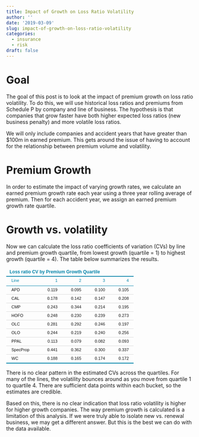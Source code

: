 ```yaml
---
title: Impact of Growth on Loss Ratio Volatility
author: ''
date: '2019-03-09'
slug: impact-of-growth-on-loss-ratio-volatility
categories:
  - insurance
  - risk
draft: false
---
```


# Goal

The goal of this post is to look at the impact of premium growth on loss ratio volatility. To do this, we will use historical loss ratios and premiums from Schedule P by company and line of business. The hypothesis is that companies that grow faster have both higher expected loss ratios (new business penalty) and more volatile loss ratios.

We will only include companies and accident years that have greater than \$100m in earned premium. This gets around the issue of having to account for the relationship between premium volume and volatility.

# Premium Growth

In order to estimate the impact of varying growth rates, we calculate an earned premium growth rate each year using a three year rolling average of premium. Then for each accident year, we assign an earned premium growth rate quartile.

# Growth vs. volatility

Now we can calculate the loss ratio coefficients of variation (CVs) by line and premium growth quartile, from lowest growth (quartile = 1) to highest growth (quartile = 4). The table below summarizes the results.

<!--html_preserve--><div class="tabwid"><table><thead><tr><td colspan="5" style="width:41px;height:17px;background-color:transparent;vertical-align: middle;transform: rotate(0deg);border-bottom: 2px solid rgba(0, 131, 169, 1.00);border-top: 1px solid rgba(255, 255, 255, 0.00);border-left: 1px solid rgba(255, 255, 255, 0.00);border-right: 1px solid rgba(255, 255, 255, 0.00);margin-bottom:0;margin-top:0;margin-left:0;margin-right:0;"><p style="margin:0;text-align:left;border-bottom: 0 solid rgba(0, 0, 0, 1.00);border-top: 0 solid rgba(0, 0, 0, 1.00);border-left: 0 solid rgba(0, 0, 0, 1.00);border-right: 0 solid rgba(0, 0, 0, 1.00);padding-bottom:0;padding-top:0;padding-left:0;padding-right:0;background-color:transparent;"><span style="font-family:'Arial';font-size:12px;font-weight:bold;font-style:normal;text-decoration:none;color:rgba(0, 131, 169, 1.00);background-color:transparent;">Loss ratio CV by Premium Growth Quartile</span></p></td></tr><tr><td style="width:41px;height:21px;background-color:transparent;vertical-align: middle;transform: rotate(0deg);border-bottom: 1px solid rgba(0, 131, 169, 1.00);border-top: 2px solid rgba(0, 131, 169, 1.00);border-left: 1px solid rgba(255, 255, 255, 1.00);border-right: 0 solid rgba(0, 0, 0, 1.00);margin-bottom:0;margin-top:0;margin-left:0;margin-right:0;"><p style="margin:0;text-align:left;border-bottom: 0 solid rgba(0, 0, 0, 1.00);border-top: 0 solid rgba(0, 0, 0, 1.00);border-left: 0 solid rgba(0, 0, 0, 1.00);border-right: 0 solid rgba(0, 0, 0, 1.00);padding-bottom:4px;padding-top:2px;padding-left:5px;padding-right:4px;background-color:transparent;"><span style="font-family:'Arial';font-size:11px;font-weight:normal;font-style:normal;text-decoration:none;color:rgba(0, 131, 169, 1.00);background-color:transparent;">Line</span></p></td><td style="width:27px;height:21px;background-color:transparent;vertical-align: middle;transform: rotate(0deg);border-bottom: 1px solid rgba(0, 131, 169, 1.00);border-top: 2px solid rgba(0, 131, 169, 1.00);border-left: 0 solid rgba(0, 0, 0, 1.00);border-right: 0 solid rgba(0, 0, 0, 1.00);margin-bottom:0;margin-top:0;margin-left:0;margin-right:0;"><p style="margin:0;text-align:right;border-bottom: 0 solid rgba(0, 0, 0, 1.00);border-top: 0 solid rgba(0, 0, 0, 1.00);border-left: 0 solid rgba(0, 0, 0, 1.00);border-right: 0 solid rgba(0, 0, 0, 1.00);padding-bottom:4px;padding-top:2px;padding-left:5px;padding-right:4px;background-color:transparent;"><span style="font-family:'Arial';font-size:11px;font-weight:normal;font-style:normal;text-decoration:none;color:rgba(0, 131, 169, 1.00);background-color:transparent;">1</span></p></td><td style="width:27px;height:21px;background-color:transparent;vertical-align: middle;transform: rotate(0deg);border-bottom: 1px solid rgba(0, 131, 169, 1.00);border-top: 2px solid rgba(0, 131, 169, 1.00);border-left: 0 solid rgba(0, 0, 0, 1.00);border-right: 0 solid rgba(0, 0, 0, 1.00);margin-bottom:0;margin-top:0;margin-left:0;margin-right:0;"><p style="margin:0;text-align:right;border-bottom: 0 solid rgba(0, 0, 0, 1.00);border-top: 0 solid rgba(0, 0, 0, 1.00);border-left: 0 solid rgba(0, 0, 0, 1.00);border-right: 0 solid rgba(0, 0, 0, 1.00);padding-bottom:4px;padding-top:2px;padding-left:5px;padding-right:4px;background-color:transparent;"><span style="font-family:'Arial';font-size:11px;font-weight:normal;font-style:normal;text-decoration:none;color:rgba(0, 131, 169, 1.00);background-color:transparent;">2</span></p></td><td style="width:27px;height:21px;background-color:transparent;vertical-align: middle;transform: rotate(0deg);border-bottom: 1px solid rgba(0, 131, 169, 1.00);border-top: 2px solid rgba(0, 131, 169, 1.00);border-left: 0 solid rgba(0, 0, 0, 1.00);border-right: 0 solid rgba(0, 0, 0, 1.00);margin-bottom:0;margin-top:0;margin-left:0;margin-right:0;"><p style="margin:0;text-align:right;border-bottom: 0 solid rgba(0, 0, 0, 1.00);border-top: 0 solid rgba(0, 0, 0, 1.00);border-left: 0 solid rgba(0, 0, 0, 1.00);border-right: 0 solid rgba(0, 0, 0, 1.00);padding-bottom:4px;padding-top:2px;padding-left:5px;padding-right:4px;background-color:transparent;"><span style="font-family:'Arial';font-size:11px;font-weight:normal;font-style:normal;text-decoration:none;color:rgba(0, 131, 169, 1.00);background-color:transparent;">3</span></p></td><td style="width:27px;height:21px;background-color:transparent;vertical-align: middle;transform: rotate(0deg);border-bottom: 1px solid rgba(0, 131, 169, 1.00);border-top: 2px solid rgba(0, 131, 169, 1.00);border-left: 0 solid rgba(0, 0, 0, 1.00);border-right: 1px solid rgba(255, 255, 255, 1.00);margin-bottom:0;margin-top:0;margin-left:0;margin-right:0;"><p style="margin:0;text-align:right;border-bottom: 0 solid rgba(0, 0, 0, 1.00);border-top: 0 solid rgba(0, 0, 0, 1.00);border-left: 0 solid rgba(0, 0, 0, 1.00);border-right: 0 solid rgba(0, 0, 0, 1.00);padding-bottom:4px;padding-top:2px;padding-left:5px;padding-right:4px;background-color:transparent;"><span style="font-family:'Arial';font-size:11px;font-weight:normal;font-style:normal;text-decoration:none;color:rgba(0, 131, 169, 1.00);background-color:transparent;">4</span></p></td></tr></thead><tbody><tr><td style="width:69px;height:17px;background-color:transparent;vertical-align: middle;transform: rotate(0deg);border-bottom: 1px solid rgba(217, 217, 217, 1.00);border-top: 0 solid rgba(0, 0, 0, 1.00);border-left: 1px solid rgba(255, 255, 255, 1.00);border-right: 0 solid rgba(0, 0, 0, 1.00);margin-bottom:0;margin-top:0;margin-left:0;margin-right:0;"><p style="margin:0;text-align:left;border-bottom: 0 solid rgba(0, 0, 0, 1.00);border-top: 0 solid rgba(0, 0, 0, 1.00);border-left: 0 solid rgba(0, 0, 0, 1.00);border-right: 0 solid rgba(0, 0, 0, 1.00);padding-bottom:2px;padding-top:2px;padding-left:5px;padding-right:4px;background-color:transparent;"><span style="font-family:'Arial';font-size:11px;font-weight:normal;font-style:normal;text-decoration:none;color:rgba(17, 17, 17, 1.00);background-color:transparent;">APD</span></p></td><td style="width:48px;height:17px;background-color:transparent;vertical-align: middle;transform: rotate(0deg);border-bottom: 1px solid rgba(217, 217, 217, 1.00);border-top: 0 solid rgba(0, 0, 0, 1.00);border-left: 0 solid rgba(0, 0, 0, 1.00);border-right: 0 solid rgba(0, 0, 0, 1.00);margin-bottom:0;margin-top:0;margin-left:0;margin-right:0;"><p style="margin:0;text-align:right;border-bottom: 0 solid rgba(0, 0, 0, 1.00);border-top: 0 solid rgba(0, 0, 0, 1.00);border-left: 0 solid rgba(0, 0, 0, 1.00);border-right: 0 solid rgba(0, 0, 0, 1.00);padding-bottom:2px;padding-top:2px;padding-left:5px;padding-right:4px;background-color:transparent;"><span style="font-family:'Arial';font-size:11px;font-weight:normal;font-style:normal;text-decoration:none;color:rgba(17, 17, 17, 1.00);background-color:transparent;">0.119</span></p></td><td style="width:48px;height:17px;background-color:transparent;vertical-align: middle;transform: rotate(0deg);border-bottom: 1px solid rgba(217, 217, 217, 1.00);border-top: 0 solid rgba(0, 0, 0, 1.00);border-left: 0 solid rgba(0, 0, 0, 1.00);border-right: 0 solid rgba(0, 0, 0, 1.00);margin-bottom:0;margin-top:0;margin-left:0;margin-right:0;"><p style="margin:0;text-align:right;border-bottom: 0 solid rgba(0, 0, 0, 1.00);border-top: 0 solid rgba(0, 0, 0, 1.00);border-left: 0 solid rgba(0, 0, 0, 1.00);border-right: 0 solid rgba(0, 0, 0, 1.00);padding-bottom:2px;padding-top:2px;padding-left:5px;padding-right:4px;background-color:transparent;"><span style="font-family:'Arial';font-size:11px;font-weight:normal;font-style:normal;text-decoration:none;color:rgba(17, 17, 17, 1.00);background-color:transparent;">0.095</span></p></td><td style="width:48px;height:17px;background-color:transparent;vertical-align: middle;transform: rotate(0deg);border-bottom: 1px solid rgba(217, 217, 217, 1.00);border-top: 0 solid rgba(0, 0, 0, 1.00);border-left: 0 solid rgba(0, 0, 0, 1.00);border-right: 0 solid rgba(0, 0, 0, 1.00);margin-bottom:0;margin-top:0;margin-left:0;margin-right:0;"><p style="margin:0;text-align:right;border-bottom: 0 solid rgba(0, 0, 0, 1.00);border-top: 0 solid rgba(0, 0, 0, 1.00);border-left: 0 solid rgba(0, 0, 0, 1.00);border-right: 0 solid rgba(0, 0, 0, 1.00);padding-bottom:2px;padding-top:2px;padding-left:5px;padding-right:4px;background-color:transparent;"><span style="font-family:'Arial';font-size:11px;font-weight:normal;font-style:normal;text-decoration:none;color:rgba(17, 17, 17, 1.00);background-color:transparent;">0.100</span></p></td><td style="width:48px;height:17px;background-color:transparent;vertical-align: middle;transform: rotate(0deg);border-bottom: 1px solid rgba(217, 217, 217, 1.00);border-top: 0 solid rgba(0, 0, 0, 1.00);border-left: 0 solid rgba(0, 0, 0, 1.00);border-right: 1px solid rgba(255, 255, 255, 1.00);margin-bottom:0;margin-top:0;margin-left:0;margin-right:0;"><p style="margin:0;text-align:right;border-bottom: 0 solid rgba(0, 0, 0, 1.00);border-top: 0 solid rgba(0, 0, 0, 1.00);border-left: 0 solid rgba(0, 0, 0, 1.00);border-right: 0 solid rgba(0, 0, 0, 1.00);padding-bottom:2px;padding-top:2px;padding-left:5px;padding-right:4px;background-color:transparent;"><span style="font-family:'Arial';font-size:11px;font-weight:normal;font-style:normal;text-decoration:none;color:rgba(17, 17, 17, 1.00);background-color:transparent;">0.105</span></p></td></tr><tr><td style="width:69px;height:17px;background-color:transparent;vertical-align: middle;transform: rotate(0deg);border-bottom: 1px solid rgba(217, 217, 217, 1.00);border-top: 1px solid rgba(217, 217, 217, 1.00);border-left: 1px solid rgba(255, 255, 255, 1.00);border-right: 0 solid rgba(0, 0, 0, 1.00);margin-bottom:0;margin-top:0;margin-left:0;margin-right:0;"><p style="margin:0;text-align:left;border-bottom: 0 solid rgba(0, 0, 0, 1.00);border-top: 0 solid rgba(0, 0, 0, 1.00);border-left: 0 solid rgba(0, 0, 0, 1.00);border-right: 0 solid rgba(0, 0, 0, 1.00);padding-bottom:2px;padding-top:2px;padding-left:5px;padding-right:4px;background-color:transparent;"><span style="font-family:'Arial';font-size:11px;font-weight:normal;font-style:normal;text-decoration:none;color:rgba(17, 17, 17, 1.00);background-color:transparent;">CAL</span></p></td><td style="width:48px;height:17px;background-color:transparent;vertical-align: middle;transform: rotate(0deg);border-bottom: 1px solid rgba(217, 217, 217, 1.00);border-top: 1px solid rgba(217, 217, 217, 1.00);border-left: 0 solid rgba(0, 0, 0, 1.00);border-right: 0 solid rgba(0, 0, 0, 1.00);margin-bottom:0;margin-top:0;margin-left:0;margin-right:0;"><p style="margin:0;text-align:right;border-bottom: 0 solid rgba(0, 0, 0, 1.00);border-top: 0 solid rgba(0, 0, 0, 1.00);border-left: 0 solid rgba(0, 0, 0, 1.00);border-right: 0 solid rgba(0, 0, 0, 1.00);padding-bottom:2px;padding-top:2px;padding-left:5px;padding-right:4px;background-color:transparent;"><span style="font-family:'Arial';font-size:11px;font-weight:normal;font-style:normal;text-decoration:none;color:rgba(17, 17, 17, 1.00);background-color:transparent;">0.178</span></p></td><td style="width:48px;height:17px;background-color:transparent;vertical-align: middle;transform: rotate(0deg);border-bottom: 1px solid rgba(217, 217, 217, 1.00);border-top: 1px solid rgba(217, 217, 217, 1.00);border-left: 0 solid rgba(0, 0, 0, 1.00);border-right: 0 solid rgba(0, 0, 0, 1.00);margin-bottom:0;margin-top:0;margin-left:0;margin-right:0;"><p style="margin:0;text-align:right;border-bottom: 0 solid rgba(0, 0, 0, 1.00);border-top: 0 solid rgba(0, 0, 0, 1.00);border-left: 0 solid rgba(0, 0, 0, 1.00);border-right: 0 solid rgba(0, 0, 0, 1.00);padding-bottom:2px;padding-top:2px;padding-left:5px;padding-right:4px;background-color:transparent;"><span style="font-family:'Arial';font-size:11px;font-weight:normal;font-style:normal;text-decoration:none;color:rgba(17, 17, 17, 1.00);background-color:transparent;">0.142</span></p></td><td style="width:48px;height:17px;background-color:transparent;vertical-align: middle;transform: rotate(0deg);border-bottom: 1px solid rgba(217, 217, 217, 1.00);border-top: 1px solid rgba(217, 217, 217, 1.00);border-left: 0 solid rgba(0, 0, 0, 1.00);border-right: 0 solid rgba(0, 0, 0, 1.00);margin-bottom:0;margin-top:0;margin-left:0;margin-right:0;"><p style="margin:0;text-align:right;border-bottom: 0 solid rgba(0, 0, 0, 1.00);border-top: 0 solid rgba(0, 0, 0, 1.00);border-left: 0 solid rgba(0, 0, 0, 1.00);border-right: 0 solid rgba(0, 0, 0, 1.00);padding-bottom:2px;padding-top:2px;padding-left:5px;padding-right:4px;background-color:transparent;"><span style="font-family:'Arial';font-size:11px;font-weight:normal;font-style:normal;text-decoration:none;color:rgba(17, 17, 17, 1.00);background-color:transparent;">0.147</span></p></td><td style="width:48px;height:17px;background-color:transparent;vertical-align: middle;transform: rotate(0deg);border-bottom: 1px solid rgba(217, 217, 217, 1.00);border-top: 1px solid rgba(217, 217, 217, 1.00);border-left: 0 solid rgba(0, 0, 0, 1.00);border-right: 1px solid rgba(255, 255, 255, 1.00);margin-bottom:0;margin-top:0;margin-left:0;margin-right:0;"><p style="margin:0;text-align:right;border-bottom: 0 solid rgba(0, 0, 0, 1.00);border-top: 0 solid rgba(0, 0, 0, 1.00);border-left: 0 solid rgba(0, 0, 0, 1.00);border-right: 0 solid rgba(0, 0, 0, 1.00);padding-bottom:2px;padding-top:2px;padding-left:5px;padding-right:4px;background-color:transparent;"><span style="font-family:'Arial';font-size:11px;font-weight:normal;font-style:normal;text-decoration:none;color:rgba(17, 17, 17, 1.00);background-color:transparent;">0.208</span></p></td></tr><tr><td style="width:69px;height:17px;background-color:transparent;vertical-align: middle;transform: rotate(0deg);border-bottom: 1px solid rgba(217, 217, 217, 1.00);border-top: 1px solid rgba(217, 217, 217, 1.00);border-left: 1px solid rgba(255, 255, 255, 1.00);border-right: 0 solid rgba(0, 0, 0, 1.00);margin-bottom:0;margin-top:0;margin-left:0;margin-right:0;"><p style="margin:0;text-align:left;border-bottom: 0 solid rgba(0, 0, 0, 1.00);border-top: 0 solid rgba(0, 0, 0, 1.00);border-left: 0 solid rgba(0, 0, 0, 1.00);border-right: 0 solid rgba(0, 0, 0, 1.00);padding-bottom:2px;padding-top:2px;padding-left:5px;padding-right:4px;background-color:transparent;"><span style="font-family:'Arial';font-size:11px;font-weight:normal;font-style:normal;text-decoration:none;color:rgba(17, 17, 17, 1.00);background-color:transparent;">CMP</span></p></td><td style="width:48px;height:17px;background-color:transparent;vertical-align: middle;transform: rotate(0deg);border-bottom: 1px solid rgba(217, 217, 217, 1.00);border-top: 1px solid rgba(217, 217, 217, 1.00);border-left: 0 solid rgba(0, 0, 0, 1.00);border-right: 0 solid rgba(0, 0, 0, 1.00);margin-bottom:0;margin-top:0;margin-left:0;margin-right:0;"><p style="margin:0;text-align:right;border-bottom: 0 solid rgba(0, 0, 0, 1.00);border-top: 0 solid rgba(0, 0, 0, 1.00);border-left: 0 solid rgba(0, 0, 0, 1.00);border-right: 0 solid rgba(0, 0, 0, 1.00);padding-bottom:2px;padding-top:2px;padding-left:5px;padding-right:4px;background-color:transparent;"><span style="font-family:'Arial';font-size:11px;font-weight:normal;font-style:normal;text-decoration:none;color:rgba(17, 17, 17, 1.00);background-color:transparent;">0.243</span></p></td><td style="width:48px;height:17px;background-color:transparent;vertical-align: middle;transform: rotate(0deg);border-bottom: 1px solid rgba(217, 217, 217, 1.00);border-top: 1px solid rgba(217, 217, 217, 1.00);border-left: 0 solid rgba(0, 0, 0, 1.00);border-right: 0 solid rgba(0, 0, 0, 1.00);margin-bottom:0;margin-top:0;margin-left:0;margin-right:0;"><p style="margin:0;text-align:right;border-bottom: 0 solid rgba(0, 0, 0, 1.00);border-top: 0 solid rgba(0, 0, 0, 1.00);border-left: 0 solid rgba(0, 0, 0, 1.00);border-right: 0 solid rgba(0, 0, 0, 1.00);padding-bottom:2px;padding-top:2px;padding-left:5px;padding-right:4px;background-color:transparent;"><span style="font-family:'Arial';font-size:11px;font-weight:normal;font-style:normal;text-decoration:none;color:rgba(17, 17, 17, 1.00);background-color:transparent;">0.344</span></p></td><td style="width:48px;height:17px;background-color:transparent;vertical-align: middle;transform: rotate(0deg);border-bottom: 1px solid rgba(217, 217, 217, 1.00);border-top: 1px solid rgba(217, 217, 217, 1.00);border-left: 0 solid rgba(0, 0, 0, 1.00);border-right: 0 solid rgba(0, 0, 0, 1.00);margin-bottom:0;margin-top:0;margin-left:0;margin-right:0;"><p style="margin:0;text-align:right;border-bottom: 0 solid rgba(0, 0, 0, 1.00);border-top: 0 solid rgba(0, 0, 0, 1.00);border-left: 0 solid rgba(0, 0, 0, 1.00);border-right: 0 solid rgba(0, 0, 0, 1.00);padding-bottom:2px;padding-top:2px;padding-left:5px;padding-right:4px;background-color:transparent;"><span style="font-family:'Arial';font-size:11px;font-weight:normal;font-style:normal;text-decoration:none;color:rgba(17, 17, 17, 1.00);background-color:transparent;">0.214</span></p></td><td style="width:48px;height:17px;background-color:transparent;vertical-align: middle;transform: rotate(0deg);border-bottom: 1px solid rgba(217, 217, 217, 1.00);border-top: 1px solid rgba(217, 217, 217, 1.00);border-left: 0 solid rgba(0, 0, 0, 1.00);border-right: 1px solid rgba(255, 255, 255, 1.00);margin-bottom:0;margin-top:0;margin-left:0;margin-right:0;"><p style="margin:0;text-align:right;border-bottom: 0 solid rgba(0, 0, 0, 1.00);border-top: 0 solid rgba(0, 0, 0, 1.00);border-left: 0 solid rgba(0, 0, 0, 1.00);border-right: 0 solid rgba(0, 0, 0, 1.00);padding-bottom:2px;padding-top:2px;padding-left:5px;padding-right:4px;background-color:transparent;"><span style="font-family:'Arial';font-size:11px;font-weight:normal;font-style:normal;text-decoration:none;color:rgba(17, 17, 17, 1.00);background-color:transparent;">0.195</span></p></td></tr><tr><td style="width:69px;height:17px;background-color:transparent;vertical-align: middle;transform: rotate(0deg);border-bottom: 1px solid rgba(217, 217, 217, 1.00);border-top: 1px solid rgba(217, 217, 217, 1.00);border-left: 1px solid rgba(255, 255, 255, 1.00);border-right: 0 solid rgba(0, 0, 0, 1.00);margin-bottom:0;margin-top:0;margin-left:0;margin-right:0;"><p style="margin:0;text-align:left;border-bottom: 0 solid rgba(0, 0, 0, 1.00);border-top: 0 solid rgba(0, 0, 0, 1.00);border-left: 0 solid rgba(0, 0, 0, 1.00);border-right: 0 solid rgba(0, 0, 0, 1.00);padding-bottom:2px;padding-top:2px;padding-left:5px;padding-right:4px;background-color:transparent;"><span style="font-family:'Arial';font-size:11px;font-weight:normal;font-style:normal;text-decoration:none;color:rgba(17, 17, 17, 1.00);background-color:transparent;">HOFO</span></p></td><td style="width:48px;height:17px;background-color:transparent;vertical-align: middle;transform: rotate(0deg);border-bottom: 1px solid rgba(217, 217, 217, 1.00);border-top: 1px solid rgba(217, 217, 217, 1.00);border-left: 0 solid rgba(0, 0, 0, 1.00);border-right: 0 solid rgba(0, 0, 0, 1.00);margin-bottom:0;margin-top:0;margin-left:0;margin-right:0;"><p style="margin:0;text-align:right;border-bottom: 0 solid rgba(0, 0, 0, 1.00);border-top: 0 solid rgba(0, 0, 0, 1.00);border-left: 0 solid rgba(0, 0, 0, 1.00);border-right: 0 solid rgba(0, 0, 0, 1.00);padding-bottom:2px;padding-top:2px;padding-left:5px;padding-right:4px;background-color:transparent;"><span style="font-family:'Arial';font-size:11px;font-weight:normal;font-style:normal;text-decoration:none;color:rgba(17, 17, 17, 1.00);background-color:transparent;">0.248</span></p></td><td style="width:48px;height:17px;background-color:transparent;vertical-align: middle;transform: rotate(0deg);border-bottom: 1px solid rgba(217, 217, 217, 1.00);border-top: 1px solid rgba(217, 217, 217, 1.00);border-left: 0 solid rgba(0, 0, 0, 1.00);border-right: 0 solid rgba(0, 0, 0, 1.00);margin-bottom:0;margin-top:0;margin-left:0;margin-right:0;"><p style="margin:0;text-align:right;border-bottom: 0 solid rgba(0, 0, 0, 1.00);border-top: 0 solid rgba(0, 0, 0, 1.00);border-left: 0 solid rgba(0, 0, 0, 1.00);border-right: 0 solid rgba(0, 0, 0, 1.00);padding-bottom:2px;padding-top:2px;padding-left:5px;padding-right:4px;background-color:transparent;"><span style="font-family:'Arial';font-size:11px;font-weight:normal;font-style:normal;text-decoration:none;color:rgba(17, 17, 17, 1.00);background-color:transparent;">0.230</span></p></td><td style="width:48px;height:17px;background-color:transparent;vertical-align: middle;transform: rotate(0deg);border-bottom: 1px solid rgba(217, 217, 217, 1.00);border-top: 1px solid rgba(217, 217, 217, 1.00);border-left: 0 solid rgba(0, 0, 0, 1.00);border-right: 0 solid rgba(0, 0, 0, 1.00);margin-bottom:0;margin-top:0;margin-left:0;margin-right:0;"><p style="margin:0;text-align:right;border-bottom: 0 solid rgba(0, 0, 0, 1.00);border-top: 0 solid rgba(0, 0, 0, 1.00);border-left: 0 solid rgba(0, 0, 0, 1.00);border-right: 0 solid rgba(0, 0, 0, 1.00);padding-bottom:2px;padding-top:2px;padding-left:5px;padding-right:4px;background-color:transparent;"><span style="font-family:'Arial';font-size:11px;font-weight:normal;font-style:normal;text-decoration:none;color:rgba(17, 17, 17, 1.00);background-color:transparent;">0.239</span></p></td><td style="width:48px;height:17px;background-color:transparent;vertical-align: middle;transform: rotate(0deg);border-bottom: 1px solid rgba(217, 217, 217, 1.00);border-top: 1px solid rgba(217, 217, 217, 1.00);border-left: 0 solid rgba(0, 0, 0, 1.00);border-right: 1px solid rgba(255, 255, 255, 1.00);margin-bottom:0;margin-top:0;margin-left:0;margin-right:0;"><p style="margin:0;text-align:right;border-bottom: 0 solid rgba(0, 0, 0, 1.00);border-top: 0 solid rgba(0, 0, 0, 1.00);border-left: 0 solid rgba(0, 0, 0, 1.00);border-right: 0 solid rgba(0, 0, 0, 1.00);padding-bottom:2px;padding-top:2px;padding-left:5px;padding-right:4px;background-color:transparent;"><span style="font-family:'Arial';font-size:11px;font-weight:normal;font-style:normal;text-decoration:none;color:rgba(17, 17, 17, 1.00);background-color:transparent;">0.273</span></p></td></tr><tr><td style="width:69px;height:17px;background-color:transparent;vertical-align: middle;transform: rotate(0deg);border-bottom: 1px solid rgba(217, 217, 217, 1.00);border-top: 1px solid rgba(217, 217, 217, 1.00);border-left: 1px solid rgba(255, 255, 255, 1.00);border-right: 0 solid rgba(0, 0, 0, 1.00);margin-bottom:0;margin-top:0;margin-left:0;margin-right:0;"><p style="margin:0;text-align:left;border-bottom: 0 solid rgba(0, 0, 0, 1.00);border-top: 0 solid rgba(0, 0, 0, 1.00);border-left: 0 solid rgba(0, 0, 0, 1.00);border-right: 0 solid rgba(0, 0, 0, 1.00);padding-bottom:2px;padding-top:2px;padding-left:5px;padding-right:4px;background-color:transparent;"><span style="font-family:'Arial';font-size:11px;font-weight:normal;font-style:normal;text-decoration:none;color:rgba(17, 17, 17, 1.00);background-color:transparent;">OLC</span></p></td><td style="width:48px;height:17px;background-color:transparent;vertical-align: middle;transform: rotate(0deg);border-bottom: 1px solid rgba(217, 217, 217, 1.00);border-top: 1px solid rgba(217, 217, 217, 1.00);border-left: 0 solid rgba(0, 0, 0, 1.00);border-right: 0 solid rgba(0, 0, 0, 1.00);margin-bottom:0;margin-top:0;margin-left:0;margin-right:0;"><p style="margin:0;text-align:right;border-bottom: 0 solid rgba(0, 0, 0, 1.00);border-top: 0 solid rgba(0, 0, 0, 1.00);border-left: 0 solid rgba(0, 0, 0, 1.00);border-right: 0 solid rgba(0, 0, 0, 1.00);padding-bottom:2px;padding-top:2px;padding-left:5px;padding-right:4px;background-color:transparent;"><span style="font-family:'Arial';font-size:11px;font-weight:normal;font-style:normal;text-decoration:none;color:rgba(17, 17, 17, 1.00);background-color:transparent;">0.281</span></p></td><td style="width:48px;height:17px;background-color:transparent;vertical-align: middle;transform: rotate(0deg);border-bottom: 1px solid rgba(217, 217, 217, 1.00);border-top: 1px solid rgba(217, 217, 217, 1.00);border-left: 0 solid rgba(0, 0, 0, 1.00);border-right: 0 solid rgba(0, 0, 0, 1.00);margin-bottom:0;margin-top:0;margin-left:0;margin-right:0;"><p style="margin:0;text-align:right;border-bottom: 0 solid rgba(0, 0, 0, 1.00);border-top: 0 solid rgba(0, 0, 0, 1.00);border-left: 0 solid rgba(0, 0, 0, 1.00);border-right: 0 solid rgba(0, 0, 0, 1.00);padding-bottom:2px;padding-top:2px;padding-left:5px;padding-right:4px;background-color:transparent;"><span style="font-family:'Arial';font-size:11px;font-weight:normal;font-style:normal;text-decoration:none;color:rgba(17, 17, 17, 1.00);background-color:transparent;">0.292</span></p></td><td style="width:48px;height:17px;background-color:transparent;vertical-align: middle;transform: rotate(0deg);border-bottom: 1px solid rgba(217, 217, 217, 1.00);border-top: 1px solid rgba(217, 217, 217, 1.00);border-left: 0 solid rgba(0, 0, 0, 1.00);border-right: 0 solid rgba(0, 0, 0, 1.00);margin-bottom:0;margin-top:0;margin-left:0;margin-right:0;"><p style="margin:0;text-align:right;border-bottom: 0 solid rgba(0, 0, 0, 1.00);border-top: 0 solid rgba(0, 0, 0, 1.00);border-left: 0 solid rgba(0, 0, 0, 1.00);border-right: 0 solid rgba(0, 0, 0, 1.00);padding-bottom:2px;padding-top:2px;padding-left:5px;padding-right:4px;background-color:transparent;"><span style="font-family:'Arial';font-size:11px;font-weight:normal;font-style:normal;text-decoration:none;color:rgba(17, 17, 17, 1.00);background-color:transparent;">0.246</span></p></td><td style="width:48px;height:17px;background-color:transparent;vertical-align: middle;transform: rotate(0deg);border-bottom: 1px solid rgba(217, 217, 217, 1.00);border-top: 1px solid rgba(217, 217, 217, 1.00);border-left: 0 solid rgba(0, 0, 0, 1.00);border-right: 1px solid rgba(255, 255, 255, 1.00);margin-bottom:0;margin-top:0;margin-left:0;margin-right:0;"><p style="margin:0;text-align:right;border-bottom: 0 solid rgba(0, 0, 0, 1.00);border-top: 0 solid rgba(0, 0, 0, 1.00);border-left: 0 solid rgba(0, 0, 0, 1.00);border-right: 0 solid rgba(0, 0, 0, 1.00);padding-bottom:2px;padding-top:2px;padding-left:5px;padding-right:4px;background-color:transparent;"><span style="font-family:'Arial';font-size:11px;font-weight:normal;font-style:normal;text-decoration:none;color:rgba(17, 17, 17, 1.00);background-color:transparent;">0.197</span></p></td></tr><tr><td style="width:69px;height:17px;background-color:transparent;vertical-align: middle;transform: rotate(0deg);border-bottom: 1px solid rgba(217, 217, 217, 1.00);border-top: 1px solid rgba(217, 217, 217, 1.00);border-left: 1px solid rgba(255, 255, 255, 1.00);border-right: 0 solid rgba(0, 0, 0, 1.00);margin-bottom:0;margin-top:0;margin-left:0;margin-right:0;"><p style="margin:0;text-align:left;border-bottom: 0 solid rgba(0, 0, 0, 1.00);border-top: 0 solid rgba(0, 0, 0, 1.00);border-left: 0 solid rgba(0, 0, 0, 1.00);border-right: 0 solid rgba(0, 0, 0, 1.00);padding-bottom:2px;padding-top:2px;padding-left:5px;padding-right:4px;background-color:transparent;"><span style="font-family:'Arial';font-size:11px;font-weight:normal;font-style:normal;text-decoration:none;color:rgba(17, 17, 17, 1.00);background-color:transparent;">OLO</span></p></td><td style="width:48px;height:17px;background-color:transparent;vertical-align: middle;transform: rotate(0deg);border-bottom: 1px solid rgba(217, 217, 217, 1.00);border-top: 1px solid rgba(217, 217, 217, 1.00);border-left: 0 solid rgba(0, 0, 0, 1.00);border-right: 0 solid rgba(0, 0, 0, 1.00);margin-bottom:0;margin-top:0;margin-left:0;margin-right:0;"><p style="margin:0;text-align:right;border-bottom: 0 solid rgba(0, 0, 0, 1.00);border-top: 0 solid rgba(0, 0, 0, 1.00);border-left: 0 solid rgba(0, 0, 0, 1.00);border-right: 0 solid rgba(0, 0, 0, 1.00);padding-bottom:2px;padding-top:2px;padding-left:5px;padding-right:4px;background-color:transparent;"><span style="font-family:'Arial';font-size:11px;font-weight:normal;font-style:normal;text-decoration:none;color:rgba(17, 17, 17, 1.00);background-color:transparent;">0.244</span></p></td><td style="width:48px;height:17px;background-color:transparent;vertical-align: middle;transform: rotate(0deg);border-bottom: 1px solid rgba(217, 217, 217, 1.00);border-top: 1px solid rgba(217, 217, 217, 1.00);border-left: 0 solid rgba(0, 0, 0, 1.00);border-right: 0 solid rgba(0, 0, 0, 1.00);margin-bottom:0;margin-top:0;margin-left:0;margin-right:0;"><p style="margin:0;text-align:right;border-bottom: 0 solid rgba(0, 0, 0, 1.00);border-top: 0 solid rgba(0, 0, 0, 1.00);border-left: 0 solid rgba(0, 0, 0, 1.00);border-right: 0 solid rgba(0, 0, 0, 1.00);padding-bottom:2px;padding-top:2px;padding-left:5px;padding-right:4px;background-color:transparent;"><span style="font-family:'Arial';font-size:11px;font-weight:normal;font-style:normal;text-decoration:none;color:rgba(17, 17, 17, 1.00);background-color:transparent;">0.219</span></p></td><td style="width:48px;height:17px;background-color:transparent;vertical-align: middle;transform: rotate(0deg);border-bottom: 1px solid rgba(217, 217, 217, 1.00);border-top: 1px solid rgba(217, 217, 217, 1.00);border-left: 0 solid rgba(0, 0, 0, 1.00);border-right: 0 solid rgba(0, 0, 0, 1.00);margin-bottom:0;margin-top:0;margin-left:0;margin-right:0;"><p style="margin:0;text-align:right;border-bottom: 0 solid rgba(0, 0, 0, 1.00);border-top: 0 solid rgba(0, 0, 0, 1.00);border-left: 0 solid rgba(0, 0, 0, 1.00);border-right: 0 solid rgba(0, 0, 0, 1.00);padding-bottom:2px;padding-top:2px;padding-left:5px;padding-right:4px;background-color:transparent;"><span style="font-family:'Arial';font-size:11px;font-weight:normal;font-style:normal;text-decoration:none;color:rgba(17, 17, 17, 1.00);background-color:transparent;">0.240</span></p></td><td style="width:48px;height:17px;background-color:transparent;vertical-align: middle;transform: rotate(0deg);border-bottom: 1px solid rgba(217, 217, 217, 1.00);border-top: 1px solid rgba(217, 217, 217, 1.00);border-left: 0 solid rgba(0, 0, 0, 1.00);border-right: 1px solid rgba(255, 255, 255, 1.00);margin-bottom:0;margin-top:0;margin-left:0;margin-right:0;"><p style="margin:0;text-align:right;border-bottom: 0 solid rgba(0, 0, 0, 1.00);border-top: 0 solid rgba(0, 0, 0, 1.00);border-left: 0 solid rgba(0, 0, 0, 1.00);border-right: 0 solid rgba(0, 0, 0, 1.00);padding-bottom:2px;padding-top:2px;padding-left:5px;padding-right:4px;background-color:transparent;"><span style="font-family:'Arial';font-size:11px;font-weight:normal;font-style:normal;text-decoration:none;color:rgba(17, 17, 17, 1.00);background-color:transparent;">0.256</span></p></td></tr><tr><td style="width:69px;height:17px;background-color:transparent;vertical-align: middle;transform: rotate(0deg);border-bottom: 1px solid rgba(217, 217, 217, 1.00);border-top: 1px solid rgba(217, 217, 217, 1.00);border-left: 1px solid rgba(255, 255, 255, 1.00);border-right: 0 solid rgba(0, 0, 0, 1.00);margin-bottom:0;margin-top:0;margin-left:0;margin-right:0;"><p style="margin:0;text-align:left;border-bottom: 0 solid rgba(0, 0, 0, 1.00);border-top: 0 solid rgba(0, 0, 0, 1.00);border-left: 0 solid rgba(0, 0, 0, 1.00);border-right: 0 solid rgba(0, 0, 0, 1.00);padding-bottom:2px;padding-top:2px;padding-left:5px;padding-right:4px;background-color:transparent;"><span style="font-family:'Arial';font-size:11px;font-weight:normal;font-style:normal;text-decoration:none;color:rgba(17, 17, 17, 1.00);background-color:transparent;">PPAL</span></p></td><td style="width:48px;height:17px;background-color:transparent;vertical-align: middle;transform: rotate(0deg);border-bottom: 1px solid rgba(217, 217, 217, 1.00);border-top: 1px solid rgba(217, 217, 217, 1.00);border-left: 0 solid rgba(0, 0, 0, 1.00);border-right: 0 solid rgba(0, 0, 0, 1.00);margin-bottom:0;margin-top:0;margin-left:0;margin-right:0;"><p style="margin:0;text-align:right;border-bottom: 0 solid rgba(0, 0, 0, 1.00);border-top: 0 solid rgba(0, 0, 0, 1.00);border-left: 0 solid rgba(0, 0, 0, 1.00);border-right: 0 solid rgba(0, 0, 0, 1.00);padding-bottom:2px;padding-top:2px;padding-left:5px;padding-right:4px;background-color:transparent;"><span style="font-family:'Arial';font-size:11px;font-weight:normal;font-style:normal;text-decoration:none;color:rgba(17, 17, 17, 1.00);background-color:transparent;">0.113</span></p></td><td style="width:48px;height:17px;background-color:transparent;vertical-align: middle;transform: rotate(0deg);border-bottom: 1px solid rgba(217, 217, 217, 1.00);border-top: 1px solid rgba(217, 217, 217, 1.00);border-left: 0 solid rgba(0, 0, 0, 1.00);border-right: 0 solid rgba(0, 0, 0, 1.00);margin-bottom:0;margin-top:0;margin-left:0;margin-right:0;"><p style="margin:0;text-align:right;border-bottom: 0 solid rgba(0, 0, 0, 1.00);border-top: 0 solid rgba(0, 0, 0, 1.00);border-left: 0 solid rgba(0, 0, 0, 1.00);border-right: 0 solid rgba(0, 0, 0, 1.00);padding-bottom:2px;padding-top:2px;padding-left:5px;padding-right:4px;background-color:transparent;"><span style="font-family:'Arial';font-size:11px;font-weight:normal;font-style:normal;text-decoration:none;color:rgba(17, 17, 17, 1.00);background-color:transparent;">0.079</span></p></td><td style="width:48px;height:17px;background-color:transparent;vertical-align: middle;transform: rotate(0deg);border-bottom: 1px solid rgba(217, 217, 217, 1.00);border-top: 1px solid rgba(217, 217, 217, 1.00);border-left: 0 solid rgba(0, 0, 0, 1.00);border-right: 0 solid rgba(0, 0, 0, 1.00);margin-bottom:0;margin-top:0;margin-left:0;margin-right:0;"><p style="margin:0;text-align:right;border-bottom: 0 solid rgba(0, 0, 0, 1.00);border-top: 0 solid rgba(0, 0, 0, 1.00);border-left: 0 solid rgba(0, 0, 0, 1.00);border-right: 0 solid rgba(0, 0, 0, 1.00);padding-bottom:2px;padding-top:2px;padding-left:5px;padding-right:4px;background-color:transparent;"><span style="font-family:'Arial';font-size:11px;font-weight:normal;font-style:normal;text-decoration:none;color:rgba(17, 17, 17, 1.00);background-color:transparent;">0.082</span></p></td><td style="width:48px;height:17px;background-color:transparent;vertical-align: middle;transform: rotate(0deg);border-bottom: 1px solid rgba(217, 217, 217, 1.00);border-top: 1px solid rgba(217, 217, 217, 1.00);border-left: 0 solid rgba(0, 0, 0, 1.00);border-right: 1px solid rgba(255, 255, 255, 1.00);margin-bottom:0;margin-top:0;margin-left:0;margin-right:0;"><p style="margin:0;text-align:right;border-bottom: 0 solid rgba(0, 0, 0, 1.00);border-top: 0 solid rgba(0, 0, 0, 1.00);border-left: 0 solid rgba(0, 0, 0, 1.00);border-right: 0 solid rgba(0, 0, 0, 1.00);padding-bottom:2px;padding-top:2px;padding-left:5px;padding-right:4px;background-color:transparent;"><span style="font-family:'Arial';font-size:11px;font-weight:normal;font-style:normal;text-decoration:none;color:rgba(17, 17, 17, 1.00);background-color:transparent;">0.093</span></p></td></tr><tr><td style="width:69px;height:19px;background-color:transparent;vertical-align: middle;transform: rotate(0deg);border-bottom: 1px solid rgba(217, 217, 217, 1.00);border-top: 1px solid rgba(217, 217, 217, 1.00);border-left: 1px solid rgba(255, 255, 255, 1.00);border-right: 0 solid rgba(0, 0, 0, 1.00);margin-bottom:0;margin-top:0;margin-left:0;margin-right:0;"><p style="margin:0;text-align:left;border-bottom: 0 solid rgba(0, 0, 0, 1.00);border-top: 0 solid rgba(0, 0, 0, 1.00);border-left: 0 solid rgba(0, 0, 0, 1.00);border-right: 0 solid rgba(0, 0, 0, 1.00);padding-bottom:2px;padding-top:2px;padding-left:5px;padding-right:4px;background-color:transparent;"><span style="font-family:'Arial';font-size:11px;font-weight:normal;font-style:normal;text-decoration:none;color:rgba(17, 17, 17, 1.00);background-color:transparent;">SpecProp</span></p></td><td style="width:48px;height:19px;background-color:transparent;vertical-align: middle;transform: rotate(0deg);border-bottom: 1px solid rgba(217, 217, 217, 1.00);border-top: 1px solid rgba(217, 217, 217, 1.00);border-left: 0 solid rgba(0, 0, 0, 1.00);border-right: 0 solid rgba(0, 0, 0, 1.00);margin-bottom:0;margin-top:0;margin-left:0;margin-right:0;"><p style="margin:0;text-align:right;border-bottom: 0 solid rgba(0, 0, 0, 1.00);border-top: 0 solid rgba(0, 0, 0, 1.00);border-left: 0 solid rgba(0, 0, 0, 1.00);border-right: 0 solid rgba(0, 0, 0, 1.00);padding-bottom:2px;padding-top:2px;padding-left:5px;padding-right:4px;background-color:transparent;"><span style="font-family:'Arial';font-size:11px;font-weight:normal;font-style:normal;text-decoration:none;color:rgba(17, 17, 17, 1.00);background-color:transparent;">0.441</span></p></td><td style="width:48px;height:19px;background-color:transparent;vertical-align: middle;transform: rotate(0deg);border-bottom: 1px solid rgba(217, 217, 217, 1.00);border-top: 1px solid rgba(217, 217, 217, 1.00);border-left: 0 solid rgba(0, 0, 0, 1.00);border-right: 0 solid rgba(0, 0, 0, 1.00);margin-bottom:0;margin-top:0;margin-left:0;margin-right:0;"><p style="margin:0;text-align:right;border-bottom: 0 solid rgba(0, 0, 0, 1.00);border-top: 0 solid rgba(0, 0, 0, 1.00);border-left: 0 solid rgba(0, 0, 0, 1.00);border-right: 0 solid rgba(0, 0, 0, 1.00);padding-bottom:2px;padding-top:2px;padding-left:5px;padding-right:4px;background-color:transparent;"><span style="font-family:'Arial';font-size:11px;font-weight:normal;font-style:normal;text-decoration:none;color:rgba(17, 17, 17, 1.00);background-color:transparent;">0.362</span></p></td><td style="width:48px;height:19px;background-color:transparent;vertical-align: middle;transform: rotate(0deg);border-bottom: 1px solid rgba(217, 217, 217, 1.00);border-top: 1px solid rgba(217, 217, 217, 1.00);border-left: 0 solid rgba(0, 0, 0, 1.00);border-right: 0 solid rgba(0, 0, 0, 1.00);margin-bottom:0;margin-top:0;margin-left:0;margin-right:0;"><p style="margin:0;text-align:right;border-bottom: 0 solid rgba(0, 0, 0, 1.00);border-top: 0 solid rgba(0, 0, 0, 1.00);border-left: 0 solid rgba(0, 0, 0, 1.00);border-right: 0 solid rgba(0, 0, 0, 1.00);padding-bottom:2px;padding-top:2px;padding-left:5px;padding-right:4px;background-color:transparent;"><span style="font-family:'Arial';font-size:11px;font-weight:normal;font-style:normal;text-decoration:none;color:rgba(17, 17, 17, 1.00);background-color:transparent;">0.300</span></p></td><td style="width:48px;height:19px;background-color:transparent;vertical-align: middle;transform: rotate(0deg);border-bottom: 1px solid rgba(217, 217, 217, 1.00);border-top: 1px solid rgba(217, 217, 217, 1.00);border-left: 0 solid rgba(0, 0, 0, 1.00);border-right: 1px solid rgba(255, 255, 255, 1.00);margin-bottom:0;margin-top:0;margin-left:0;margin-right:0;"><p style="margin:0;text-align:right;border-bottom: 0 solid rgba(0, 0, 0, 1.00);border-top: 0 solid rgba(0, 0, 0, 1.00);border-left: 0 solid rgba(0, 0, 0, 1.00);border-right: 0 solid rgba(0, 0, 0, 1.00);padding-bottom:2px;padding-top:2px;padding-left:5px;padding-right:4px;background-color:transparent;"><span style="font-family:'Arial';font-size:11px;font-weight:normal;font-style:normal;text-decoration:none;color:rgba(17, 17, 17, 1.00);background-color:transparent;">0.337</span></p></td></tr><tr><td style="width:69px;height:17px;background-color:transparent;vertical-align: middle;transform: rotate(0deg);border-bottom: 2px solid rgba(0, 131, 169, 1.00);border-top: 1px solid rgba(217, 217, 217, 1.00);border-left: 1px solid rgba(255, 255, 255, 1.00);border-right: 0 solid rgba(0, 0, 0, 1.00);margin-bottom:0;margin-top:0;margin-left:0;margin-right:0;"><p style="margin:0;text-align:left;border-bottom: 0 solid rgba(0, 0, 0, 1.00);border-top: 0 solid rgba(0, 0, 0, 1.00);border-left: 0 solid rgba(0, 0, 0, 1.00);border-right: 0 solid rgba(0, 0, 0, 1.00);padding-bottom:2px;padding-top:2px;padding-left:5px;padding-right:4px;background-color:transparent;"><span style="font-family:'Arial';font-size:11px;font-weight:normal;font-style:normal;text-decoration:none;color:rgba(17, 17, 17, 1.00);background-color:transparent;">WC</span></p></td><td style="width:48px;height:17px;background-color:transparent;vertical-align: middle;transform: rotate(0deg);border-bottom: 2px solid rgba(0, 131, 169, 1.00);border-top: 1px solid rgba(217, 217, 217, 1.00);border-left: 0 solid rgba(0, 0, 0, 1.00);border-right: 0 solid rgba(0, 0, 0, 1.00);margin-bottom:0;margin-top:0;margin-left:0;margin-right:0;"><p style="margin:0;text-align:right;border-bottom: 0 solid rgba(0, 0, 0, 1.00);border-top: 0 solid rgba(0, 0, 0, 1.00);border-left: 0 solid rgba(0, 0, 0, 1.00);border-right: 0 solid rgba(0, 0, 0, 1.00);padding-bottom:2px;padding-top:2px;padding-left:5px;padding-right:4px;background-color:transparent;"><span style="font-family:'Arial';font-size:11px;font-weight:normal;font-style:normal;text-decoration:none;color:rgba(17, 17, 17, 1.00);background-color:transparent;">0.188</span></p></td><td style="width:48px;height:17px;background-color:transparent;vertical-align: middle;transform: rotate(0deg);border-bottom: 2px solid rgba(0, 131, 169, 1.00);border-top: 1px solid rgba(217, 217, 217, 1.00);border-left: 0 solid rgba(0, 0, 0, 1.00);border-right: 0 solid rgba(0, 0, 0, 1.00);margin-bottom:0;margin-top:0;margin-left:0;margin-right:0;"><p style="margin:0;text-align:right;border-bottom: 0 solid rgba(0, 0, 0, 1.00);border-top: 0 solid rgba(0, 0, 0, 1.00);border-left: 0 solid rgba(0, 0, 0, 1.00);border-right: 0 solid rgba(0, 0, 0, 1.00);padding-bottom:2px;padding-top:2px;padding-left:5px;padding-right:4px;background-color:transparent;"><span style="font-family:'Arial';font-size:11px;font-weight:normal;font-style:normal;text-decoration:none;color:rgba(17, 17, 17, 1.00);background-color:transparent;">0.165</span></p></td><td style="width:48px;height:17px;background-color:transparent;vertical-align: middle;transform: rotate(0deg);border-bottom: 2px solid rgba(0, 131, 169, 1.00);border-top: 1px solid rgba(217, 217, 217, 1.00);border-left: 0 solid rgba(0, 0, 0, 1.00);border-right: 0 solid rgba(0, 0, 0, 1.00);margin-bottom:0;margin-top:0;margin-left:0;margin-right:0;"><p style="margin:0;text-align:right;border-bottom: 0 solid rgba(0, 0, 0, 1.00);border-top: 0 solid rgba(0, 0, 0, 1.00);border-left: 0 solid rgba(0, 0, 0, 1.00);border-right: 0 solid rgba(0, 0, 0, 1.00);padding-bottom:2px;padding-top:2px;padding-left:5px;padding-right:4px;background-color:transparent;"><span style="font-family:'Arial';font-size:11px;font-weight:normal;font-style:normal;text-decoration:none;color:rgba(17, 17, 17, 1.00);background-color:transparent;">0.174</span></p></td><td style="width:48px;height:17px;background-color:transparent;vertical-align: middle;transform: rotate(0deg);border-bottom: 2px solid rgba(0, 131, 169, 1.00);border-top: 1px solid rgba(217, 217, 217, 1.00);border-left: 0 solid rgba(0, 0, 0, 1.00);border-right: 1px solid rgba(255, 255, 255, 1.00);margin-bottom:0;margin-top:0;margin-left:0;margin-right:0;"><p style="margin:0;text-align:right;border-bottom: 0 solid rgba(0, 0, 0, 1.00);border-top: 0 solid rgba(0, 0, 0, 1.00);border-left: 0 solid rgba(0, 0, 0, 1.00);border-right: 0 solid rgba(0, 0, 0, 1.00);padding-bottom:2px;padding-top:2px;padding-left:5px;padding-right:4px;background-color:transparent;"><span style="font-family:'Arial';font-size:11px;font-weight:normal;font-style:normal;text-decoration:none;color:rgba(17, 17, 17, 1.00);background-color:transparent;">0.172</span></p></td></tr></tbody></table></div><!--/html_preserve-->

There is no clear pattern in the estimated CVs across the quartiles. For many of the lines, the volatility bounces around as you move from quartile 1 to quartile 4. There are sufficient data points within each bucket, so the estimates are credible.

Based on this, there is no clear indication that loss ratio volatility is higher for higher growth companies. The way premium growth is calculated is a limitation of this analysis. If we were truly able to isolate new vs. renewal business, we may get a different answer. But this is the best we can do with the data available.
